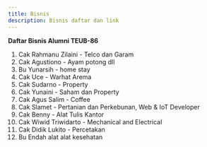 ```yaml
---
title: Bisnis
description: Bisnis daftar dan link
---
```


**Daftar Bisnis Alumni TEUB-86**

1. Cak Rahmanu Zilaini - Telco dan Garam
2. Cak Agustiono - Ayam potong dll
3. Bu Yunarsih - home stay
4. Cak Uce - Warhat Arema
5. Cak Sudarno - Property
6. Cak Yunaini - Saham dan Property
7. Cak Agus Salim - Coffee
8. Cak Slamet - Pertanian dan Perkebunan, Web & IoT Developer
9. Cak Benny - Alat Tulis Kantor
10. Cak Wiwid Triwidarto - Mechanical and Electrical
11. Cak Didik Lukito - Percetakan
12. Bu Endah alat alat kesehatan
